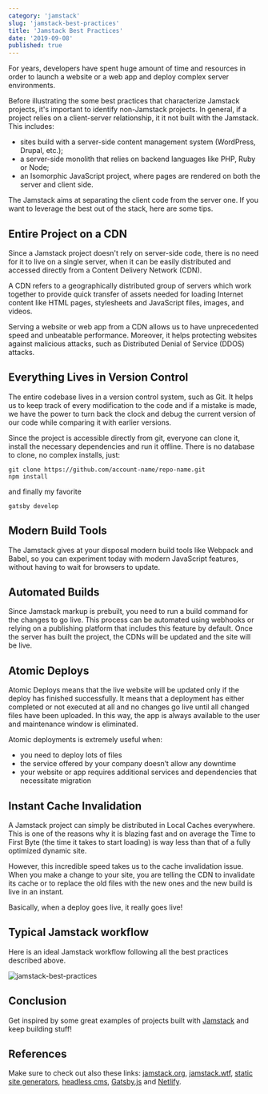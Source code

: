 ```yaml
---
category: 'jamstack'
slug: 'jamstack-best-practices'
title: 'Jamstack Best Practices'
date: '2019-09-08'
published: true
---
```


For years, developers have spent huge amount of time and resources in order to launch a website or a web app and deploy complex server environments.

Before illustrating the some best practices that characterize Jamstack projects, it's important to identify non-Jamstack projects.
In general, if a project relies on a client-server relationship, it it not built with the Jamstack. This includes:

- sites build with a server-side content management system (WordPress, Drupal, etc.);
- a server-side monolith that relies on backend languages like PHP, Ruby or Node;
- an Isomorphic JavaScript project, where pages are rendered on both the server and client side.

The Jamstack aims at separating the client code from the server one. If you want to leverage the best out of the stack, here are some tips.

## Entire Project on a CDN

Since a Jamstack project doesn't rely on server-side code, there is no need for it to live on a single server, when it can be easily distributed and accessed directly from a Content Delivery Network (CDN).

A CDN refers to a geographically distributed group of servers which work together to provide quick transfer of assets needed for loading Internet content like HTML pages, stylesheets and JavaScript files, images, and videos.

Serving a website or web app from a CDN allows us to have unprecedented speed and unbeatable performance. Moreover, it helps protecting websites against malicious attacks, such as Distributed Denial of Service (DDOS) attacks.

## Everything Lives in Version Control

The entire codebase lives in a version control system, such as Git. It helps us to keep track of every modification to the code and if a mistake is made, we have the power to turn back the clock and debug the current version of our code while comparing it with earlier versions.

Since the project is accessible directly from git, everyone can clone it, install the necessary dependencies and run it offline.
There is no database to clone, no complex installs, just:

```shell
git clone https://github.com/account-name/repo-name.git
npm install
```

and finally my favorite

```shell
gatsby develop
```

## Modern Build Tools

The Jamstack gives at your disposal modern build tools like Webpack and Babel, so you can experiment today with modern JavaScript features, without having to wait for browsers to update.

## Automated Builds

Since Jamstack markup is prebuilt, you need to run a build command for the changes to go live.
This process can be automated using webhooks or relying on a publishing platform that includes this feature by default.
Once the server has built the project, the CDNs will be updated and the site will be live.

## Atomic Deploys

Atomic Deploys means that the live website will be updated only if the deploy has finished successfully.
It means that a deployment has either completed or not executed at all and no changes go live until all changed files have been uploaded.
In this way, the app is always available to the user and maintenance window is eliminated.

Atomic deployments is extremely useful when:

- you need to deploy lots of files
- the service offered by your company doesn’t allow any downtime
- your website or app requires additional services and dependencies that necessitate migration

## Instant Cache Invalidation

A Jamstack project can simply be distributed in Local Caches everywhere.
This is one of the reasons why it is blazing fast and on average the Time to First Byte (the time it takes to start loading) is way less than that of a fully optimized dynamic site.

However, this incredible speed takes us to the cache invalidation issue.
When you make a change to your site, you are telling the CDN to invalidate its cache or to replace the old files with the new ones and the new build is live in an instant.

Basically, when a deploy goes live, it really goes live!

## Typical Jamstack workflow

Here is an ideal Jamstack workflow following all the best practices described above.

![jamstack-best-practices](./images/jamstack-best-practices.png)

## Conclusion

Get inspired by some great examples of projects built with <a href='https://jamstack.org/examples' target='_blank'>Jamstack</a> and keep building stuff!

## References

Make sure to check out also these links: <a href='https://jamstack.org' target='_blank'>jamstack.org</a>, <a href='https://jamstack.wtf' target='_blank'>jamstack.wtf</a>, <a href='https://www.staticgen.com' target='_blank'>static site generators</a>, <a href='https://headlesscms.org' target='_blank'>headless cms</a>, <a href='https://www.gatsbyjs.org' target='_blank'>Gatsby.js</a> and <a href='https://www.netlify.com' target='_blank'>Netlify</a>.
